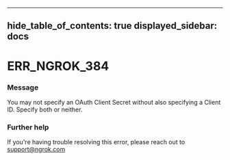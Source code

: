 

---
hide_table_of_contents: true
displayed_sidebar: docs
---


# ERR_NGROK_384

### Message
You may not specify an OAuth Client Secret without also specifying a Client ID. Specify both or neither.

<ErrorDetails error="err_ngrok_384" />



### Further help
If you're having trouble resolving this error, please reach out to [support@ngrok.com](mailto:support@ngrok.com?subject=Help%20with%20ERR_NGROK_384)


